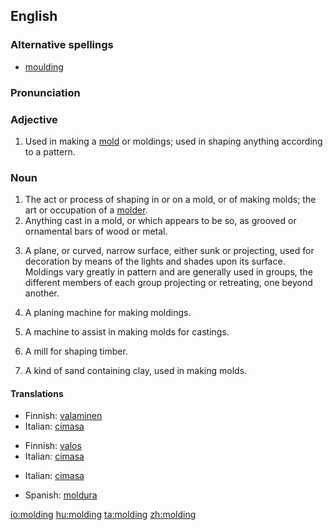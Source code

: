 ==English==

===Alternative spellings===
*[[moulding]] {{i|mainly UK}}

===Pronunciation===
{{IPA|ˈmowldɪŋg}}
===Adjective===
{{en-adj|-}}

# Used in making a [[mold]] or moldings; used in shaping anything according to a pattern.

===Noun===
{{en-noun}}

# The act or process of shaping in or on a mold, or of making molds; the art or occupation of a [[molder]].
# Anything cast in a mold, or which appears to be so, as grooved or ornamental bars of wood or metal.
# {{architecture}} A plane, or curved, narrow surface, either sunk or projecting, used for decoration by means of the lights and shades upon its surface.  Moldings vary greatly in pattern and are generally used in groups, the different members of each group projecting or retreating, one beyond another.
# {{context|woodwork}} A planing machine for making moldings.
# {{context|founding}} A machine to assist in making molds for castings.
# {{context|milling}} A mill for shaping timber.
# {{context|founding}} A kind of sand containing clay, used in making molds.

====Translations====
{{trans-top|the act or process of shaping in a mold}}
*Finnish: [[valaminen]]
*Italian: [[cimasa]] {{f}}
{{trans-mid}}
{{trans-bot}}

{{trans-top|anything cast in a mold}}
{{trans-mid}}
*Finnish: [[valos]]
*Italian: [[cimasa]] {{f}}
{{trans-bot}}

{{trans-top|A decorative surface in architecture}}
*Italian: [[cimasa]] {{f}}
{{trans-mid}}
*Spanish: [[moldura]] {{f}}
{{trans-bot}}

[[io:molding]]
[[hu:molding]]
[[ta:molding]]
[[zh:molding]]